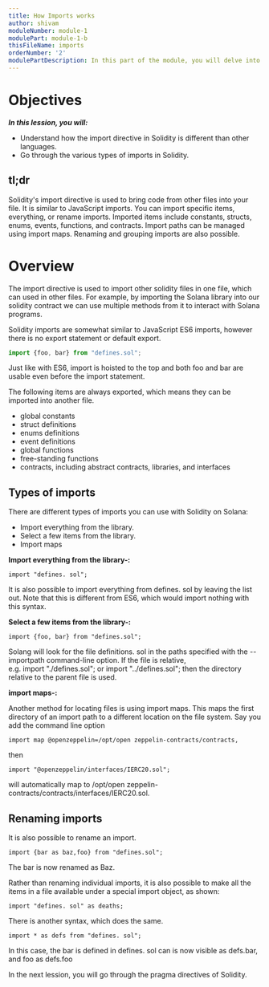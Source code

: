 ```yaml
---
title: How Imports works
author: shivam
moduleNumber: module-1
modulePart: module-1-b
thisFileName: imports
orderNumber: '2'
modulePartDescription: In this part of the module, you will delve into the basics of the Solidity programming language, which is used for building Solana programs. You will take a deep dive into foundational Solidity for solana concepts.
---
```



# Objectives

*************************In this lession, you will:*************************

- Understand how the import directive in Solidity is different than other languages.
- Go through the various types of imports in Solidity.

## tl;dr

Solidity's import directive is used to bring code from other files into your file. It is similar to JavaScript imports. You can import specific items, everything, or rename imports. Imported items include constants, structs, enums, events, functions, and contracts. Import paths can be managed using import maps. Renaming and grouping imports are also possible.

# Overview

The import directive is used to import other solidity files in one file, which can used in other files. For example, by importing the Solana library into our solidity contract we can use multiple methods from it to interact with Solana programs.

Solidity imports are somewhat similar to JavaScript ES6 imports, however there is no export statement or default export.

```jsx
import {foo, bar} from "defines.sol";
```

Just like with ES6, import is hoisted to the top and both foo and bar are usable even before the import statement.

The following items are always exported, which means they can be imported into another file.

- global constants
- struct definitions
- enums definitions
- event definitions
- global functions
- free-standing functions
- contracts, including abstract contracts, libraries, and interfaces

## Types of imports

There are different types of imports you can use with Solidity on Solana:

- Import everything from the library.
- Select a few items from the library.
- Import maps 

**Import everything from the library-:**

```solidity
import "defines. sol";
```

It is also possible to import everything from defines. sol by leaving the list out. Note that this is different from ES6, which would import nothing with this syntax.

**Select a few items from the library-:**

```solidity
import {foo, bar} from "defines.sol";
```

Solang will look for the file definitions. sol in the paths specified with the --importpath command-line option. If the file is relative, e.g. import "./defines.sol"; or import "../defines.sol"; then the directory relative to the parent file is used.

**import maps-:**

Another method for locating files is using import maps. This maps the first directory of an import path to a different location on the file system. Say you add the command line option
```solidity
import map @openzeppelin=/opt/open zeppelin-contracts/contracts,
``` 

then

```solidity
import "@openzeppelin/interfaces/IERC20.sol";
```

will automatically map to /opt/open zeppelin-contracts/contracts/interfaces/IERC20.sol.

## Renaming imports

It is also possible to rename an import.

```solidity
import {bar as baz,foo} from "defines.sol";
```

The bar is now renamed as Baz.

Rather than renaming individual imports, it is also possible to make all the items in a file available under a special import object, as shown:

```solidity
import "defines. sol" as deaths;
```

There is another syntax, which does the same.

```solidity
import * as defs from "defines. sol";
```

In this case, the bar is defined in defines. sol can is now visible as defs.bar, and foo as defs.foo

In the next lession, you will go through the pragma directives of Solidity.